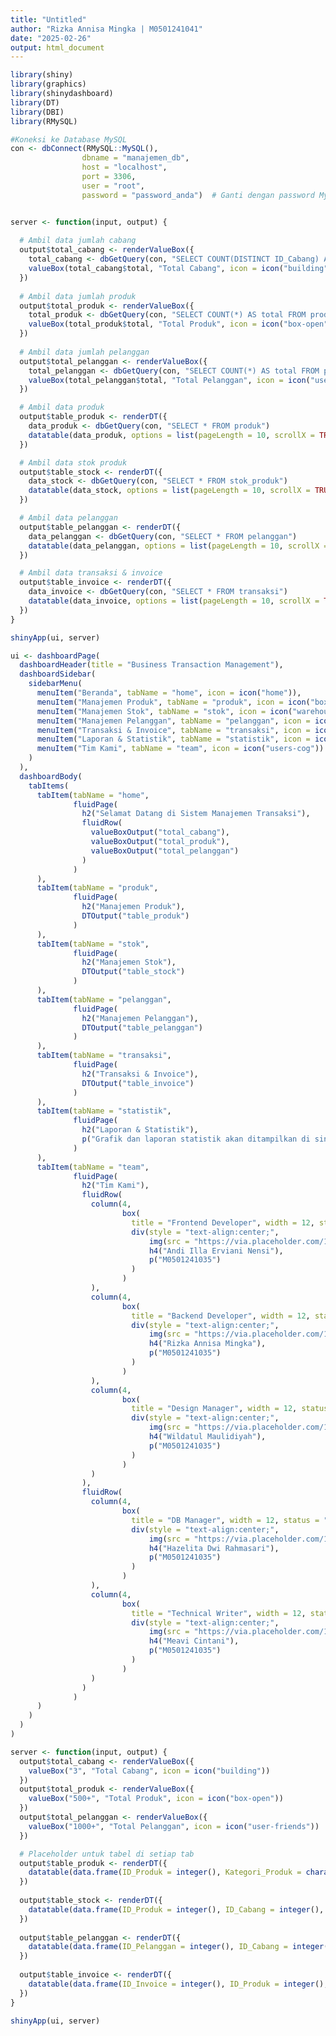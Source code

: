 ```yaml
---
title: "Untitled"
author: "Rizka Annisa Mingka | M0501241041"
date: "2025-02-26"
output: html_document
---
```


```r
library(shiny)
library(graphics)
library(shinydashboard)
library(DT)
library(DBI)
library(RMySQL)
```


```r
#Koneksi ke Database MySQL
con <- dbConnect(RMySQL::MySQL(),
                dbname = "manajemen_db",
                host = "localhost",
                port = 3306,
                user = "root",
                password = "password_anda")  # Ganti dengan password MySQL Anda


server <- function(input, output) {
  
  # Ambil data jumlah cabang
  output$total_cabang <- renderValueBox({
    total_cabang <- dbGetQuery(con, "SELECT COUNT(DISTINCT ID_Cabang) AS total FROM cabang")
    valueBox(total_cabang$total, "Total Cabang", icon = icon("building"))
  })
  
  # Ambil data jumlah produk
  output$total_produk <- renderValueBox({
    total_produk <- dbGetQuery(con, "SELECT COUNT(*) AS total FROM produk")
    valueBox(total_produk$total, "Total Produk", icon = icon("box-open"))
  })
  
  # Ambil data jumlah pelanggan
  output$total_pelanggan <- renderValueBox({
    total_pelanggan <- dbGetQuery(con, "SELECT COUNT(*) AS total FROM pelanggan")
    valueBox(total_pelanggan$total, "Total Pelanggan", icon = icon("user-friends"))
  })

  # Ambil data produk
  output$table_produk <- renderDT({
    data_produk <- dbGetQuery(con, "SELECT * FROM produk")
    datatable(data_produk, options = list(pageLength = 10, scrollX = TRUE))
  })

  # Ambil data stok produk
  output$table_stock <- renderDT({
    data_stock <- dbGetQuery(con, "SELECT * FROM stok_produk")
    datatable(data_stock, options = list(pageLength = 10, scrollX = TRUE))
  })

  # Ambil data pelanggan
  output$table_pelanggan <- renderDT({
    data_pelanggan <- dbGetQuery(con, "SELECT * FROM pelanggan")
    datatable(data_pelanggan, options = list(pageLength = 10, scrollX = TRUE))
  })

  # Ambil data transaksi & invoice
  output$table_invoice <- renderDT({
    data_invoice <- dbGetQuery(con, "SELECT * FROM transaksi")
    datatable(data_invoice, options = list(pageLength = 10, scrollX = TRUE))
  })
}

shinyApp(ui, server)
```





```r
ui <- dashboardPage(
  dashboardHeader(title = "Business Transaction Management"),
  dashboardSidebar(
    sidebarMenu(
      menuItem("Beranda", tabName = "home", icon = icon("home")),
      menuItem("Manajemen Produk", tabName = "produk", icon = icon("box")),
      menuItem("Manajemen Stok", tabName = "stok", icon = icon("warehouse")),
      menuItem("Manajemen Pelanggan", tabName = "pelanggan", icon = icon("users")),
      menuItem("Transaksi & Invoice", tabName = "transaksi", icon = icon("file-invoice-dollar")),
      menuItem("Laporan & Statistik", tabName = "statistik", icon = icon("chart-line")),
      menuItem("Tim Kami", tabName = "team", icon = icon("users-cog"))
    )
  ),
  dashboardBody(
    tabItems(
      tabItem(tabName = "home", 
              fluidPage(
                h2("Selamat Datang di Sistem Manajemen Transaksi"),
                fluidRow(
                  valueBoxOutput("total_cabang"),
                  valueBoxOutput("total_produk"),
                  valueBoxOutput("total_pelanggan")
                )
              )
      ),
      tabItem(tabName = "produk", 
              fluidPage(
                h2("Manajemen Produk"),
                DTOutput("table_produk")
              )
      ),
      tabItem(tabName = "stok", 
              fluidPage(
                h2("Manajemen Stok"),
                DTOutput("table_stock")
              )
      ),
      tabItem(tabName = "pelanggan", 
              fluidPage(
                h2("Manajemen Pelanggan"),
                DTOutput("table_pelanggan")
              )
      ),
      tabItem(tabName = "transaksi", 
              fluidPage(
                h2("Transaksi & Invoice"),
                DTOutput("table_invoice")
              )
      ),
      tabItem(tabName = "statistik", 
              fluidPage(
                h2("Laporan & Statistik"),
                p("Grafik dan laporan statistik akan ditampilkan di sini.")
              )
      ),
      tabItem(tabName = "team", 
              fluidPage(
                h2("Tim Kami"),
                fluidRow(
                  column(4, 
                         box(
                           title = "Frontend Developer", width = 12, status = "primary", solidHeader = TRUE,
                           div(style = "text-align:center;", 
                               img(src = "https://via.placeholder.com/150", height = "120px", width = "120px", class = "img-circle"),
                               h4("Andi Illa Erviani Nensi"),
                               p("M0501241035")
                           )
                         )
                  ),
                  column(4, 
                         box(
                           title = "Backend Developer", width = 12, status = "success", solidHeader = TRUE,
                           div(style = "text-align:center;", 
                               img(src = "https://via.placeholder.com/150", height = "120px", width = "120px", class = "img-circle"),
                               h4("Rizka Annisa Mingka"),
                               p("M0501241035")
                           )
                         )
                  ),
                  column(4, 
                         box(
                           title = "Design Manager", width = 12, status = "info", solidHeader = TRUE,
                           div(style = "text-align:center;", 
                               img(src = "https://via.placeholder.com/150", height = "120px", width = "120px", class = "img-circle"),
                               h4("Wildatul Maulidiyah"),
                               p("M0501241035")
                           )
                         )
                  )
                ),
                fluidRow(
                  column(4, 
                         box(
                           title = "DB Manager", width = 12, status = "info", solidHeader = TRUE,
                           div(style = "text-align:center;", 
                               img(src = "https://via.placeholder.com/150", height = "120px", width = "120px", class = "img-circle"),
                               h4("Hazelita Dwi Rahmasari"),
                               p("M0501241035")
                           )
                         )
                  ),
                  column(4, 
                         box(
                           title = "Technical Writer", width = 12, status = "info", solidHeader = TRUE,
                           div(style = "text-align:center;", 
                               img(src = "https://via.placeholder.com/150", height = "120px", width = "120px", class = "img-circle"),
                               h4("Meavi Cintani"),
                               p("M0501241035")
                           )
                         )
                  )
                )
              )
      )
    )
  )
)

server <- function(input, output) {
  output$total_cabang <- renderValueBox({
    valueBox("3", "Total Cabang", icon = icon("building"))
  })
  output$total_produk <- renderValueBox({
    valueBox("500+", "Total Produk", icon = icon("box-open"))
  })
  output$total_pelanggan <- renderValueBox({
    valueBox("1000+", "Total Pelanggan", icon = icon("user-friends"))
  })

  # Placeholder untuk tabel di setiap tab
  output$table_produk <- renderDT({
    datatable(data.frame(ID_Produk = integer(), Kategori_Produk = character(), Harga_Satuan = numeric(), Kuantitas = integer(), Total_Harga = numeric(), ID_Cabang = integer()))
  })
  
  output$table_stock <- renderDT({
    datatable(data.frame(ID_Produk = integer(), ID_Cabang = integer(), Jumlah_Stock = integer(), Tanggal_Update = as.Date(character())))
  })
  
  output$table_pelanggan <- renderDT({
    datatable(data.frame(ID_Pelanggan = integer(), ID_Cabang = integer(), Tipe_Pelanggan = character(), Jenis_Kelamin = character()))
  })
  
  output$table_invoice <- renderDT({
    datatable(data.frame(ID_Invoice = integer(), ID_Produk = integer(), ID_Cabang = integer(), ID_Pelanggan = integer(), Total = numeric(), Tanggal = as.Date(character()), Waktu = character(), Pembayaran = character()))
  })
}

shinyApp(ui, server)
```